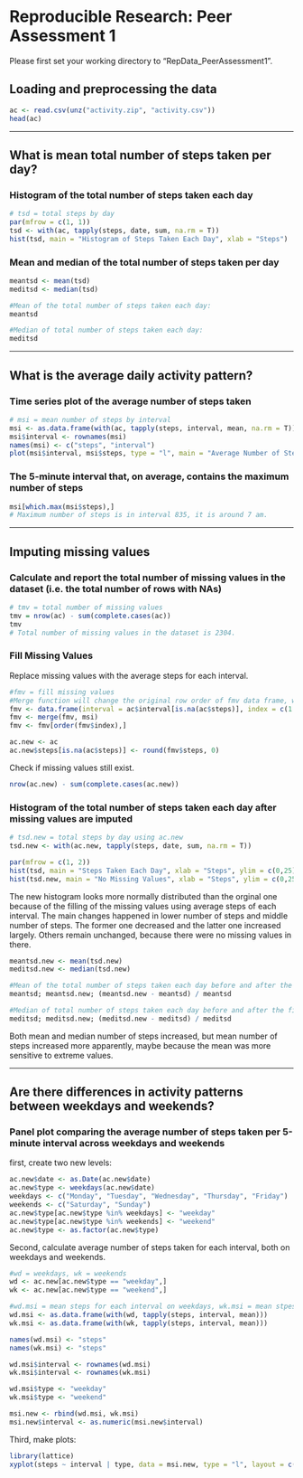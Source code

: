 # Reproducible Research: Peer Assessment 1

Please first set your working directory to "RepData_PeerAssessment1".

## Loading and preprocessing the data

```r
ac <- read.csv(unz("activity.zip", "activity.csv"))
head(ac)
```

***

## What is mean total number of steps taken per day?

### Histogram of the total number of steps taken each day

```r
# tsd = total steps by day
par(mfrow = c(1, 1))
tsd <- with(ac, tapply(steps, date, sum, na.rm = T))
hist(tsd, main = "Histogram of Steps Taken Each Day", xlab = "Steps")
```

### Mean and median of the total number of steps taken per day

```r
meantsd <- mean(tsd)
meditsd <- median(tsd)

#Mean of the total number of steps taken each day:
meantsd

#Median of total number of steps taken each day:
meditsd
```

***

## What is the average daily activity pattern?

### Time series plot of the average number of steps taken

```r
# msi = mean number of steps by interval
msi <- as.data.frame(with(ac, tapply(steps, interval, mean, na.rm = T)))
msi$interval <- rownames(msi)
names(msi) <- c("steps", "interval")
plot(msi$interval, msi$steps, type = "l", main = "Average Number of Steps Taken", xlab = "Intervals", ylab = "Average Steps")
```

### The 5-minute interval that, on average, contains the maximum number of steps

``` r
msi[which.max(msi$steps),]
# Maximum number of steps is in interval 835, it is around 7 am.
```

***

## Imputing missing values
### Calculate and report the total number of missing values in the dataset (i.e. the total number of rows with NAs)

``` r
# tmv = total number of missing values
tmv = nrow(ac) - sum(complete.cases(ac))
tmv
# Total number of missing values in the dataset is 2304.
```

### Fill Missing Values

Replace missing values with the average steps for each interval.

``` r
#fmv = fill missing values
#Merge function will change the original row order of fmv data frame, which is the order I'll use to fill the missing values in ac data frame. An extra index column could fix this problem.
fmv <- data.frame(interval = ac$interval[is.na(ac$steps)], index = c(1: 2304))
fmv <- merge(fmv, msi)
fmv <- fmv[order(fmv$index),]

ac.new <- ac
ac.new$steps[is.na(ac$steps)] <- round(fmv$steps, 0)
```

Check if missing values still exist.

```r
nrow(ac.new) - sum(complete.cases(ac.new))
```

### Histogram of the total number of steps taken each day after missing values are imputed
``` r
# tsd.new = total steps by day using ac.new
tsd.new <- with(ac.new, tapply(steps, date, sum, na.rm = T))

par(mfrow = c(1, 2))
hist(tsd, main = "Steps Taken Each Day", xlab = "Steps", ylim = c(0,25), breaks = 10)
hist(tsd.new, main = "No Missing Values", xlab = "Steps", ylim = c(0,25), breaks = 10)
```

The new histogram looks more normally distributed than the orginal one because of the filling of the missing values using average steps of each interval. The main changes happened in lower number of steps and middle number of steps. The former one decreased and the latter one increased largely. Others remain unchanged, because there were no missing values in there.

```r
meantsd.new <- mean(tsd.new)
meditsd.new <- median(tsd.new)

#Mean of the total number of steps taken each day before and after the filling of missing values, and the percentage changes:
meantsd; meantsd.new; (meantsd.new - meantsd) / meantsd

#Median of total number of steps taken each day before and after the filling of missing values, and the percentage changes:
meditsd; meditsd.new; (meditsd.new - meditsd) / meditsd
```

Both mean and median number of steps increased, but mean number of steps increased more apparently, maybe because the mean was more sensitive to extreme values.

***

## Are there differences in activity patterns between weekdays and weekends?
### Panel plot comparing the average number of steps taken per 5-minute interval across weekdays and weekends
first, create two new levels:
```r
ac.new$date <- as.Date(ac.new$date)
ac.new$type <- weekdays(ac.new$date)
weekdays <- c("Monday", "Tuesday", "Wednesday", "Thursday", "Friday")
weekends <- c("Saturday", "Sunday")
ac.new$type[ac.new$type %in% weekdays] <- "weekday"
ac.new$type[ac.new$type %in% weekends] <- "weekend"
ac.new$type <- as.factor(ac.new$type)
```


Second, calculate average number of steps taken for each interval, both on weekdays and weekends.
```r
#wd = weekdays, wk = weekends
wd <- ac.new[ac.new$type == "weekday",]
wk <- ac.new[ac.new$type == "weekend",]

#wd.msi = mean steps for each interval on weekdays, wk.msi = mean stpes for each interval on weekends.
wd.msi <- as.data.frame(with(wd, tapply(steps, interval, mean)))
wk.msi <- as.data.frame(with(wk, tapply(steps, interval, mean)))

names(wd.msi) <- "steps"
names(wk.msi) <- "steps"

wd.msi$interval <- rownames(wd.msi)
wk.msi$interval <- rownames(wk.msi)

wd.msi$type <- "weekday"
wk.msi$type <- "weekend"

msi.new <- rbind(wd.msi, wk.msi)
msi.new$interval <- as.numeric(msi.new$interval)
```

Third, make plots:
```r
library(lattice)
xyplot(steps ~ interval | type, data = msi.new, type = "l", layout = c(1, 2))
```
